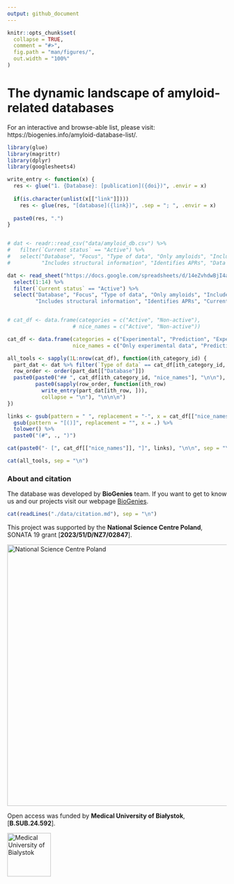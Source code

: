 ```yaml
---
output: github_document
---
```


<!-- README.md is generated from README.Rmd. Please edit that file -->

```r
knitr::opts_chunk$set(
  collapse = TRUE,
  comment = "#>",
  fig.path = "man/figures/",
  out.width = "100%"
)
```

# The dynamic landscape of amyloid-related databases

<!-- This curated list collects peer-reviewed machine learning models dedicated to predicting specific properties of peptides.  -->
For an interactive and browse-able list, please visit: https://biogenies.info/amyloid-database-list/.

```r
library(glue)
library(magrittr)
library(dplyr)
library(googlesheets4)

write_entry <- function(x) {
  res <- glue("1. {Database}: [publication]({doi})", .envir = x)
  
  if(is.character(unlist(x[["link"]])))
    res <- glue(res, "[database]({link})", .sep = "; ", .envir = x)
  
  paste0(res, ".")
}


# dat <- readr::read_csv("data/amyloid_db.csv") %>% 
#   filter(`Current status` == "Active") %>%
#   select("Database", "Focus", "Type of data", "Only amyloids", "Includes experimental conditions", "Usability",
#          "Includes structural information", "Identifies APRs", "Data sources and links to other db", "Current status", "Published or last update", "doi", "link")

dat <- read_sheet("https://docs.google.com/spreadsheets/d/14eZvhdwBjI4a9AT7DwS3QbYioYorrzAqu3zgNUZqDSA/edit?usp=sharing",sheet = "database_list", col_types = "c") %>% 
  select(1:14) %>% 
  filter(`Current status` == "Active") %>%
  select("Database", "Focus", "Type of data", "Only amyloids", "Includes experimental conditions", "Usability",
         "Includes structural information", "Identifies APRs", "Current status", "Published or last update", "Data sources and links to other db", "doi", "link")


# cat_df <- data.frame(categories = c("Active", "Non-active"),
                     # nice_names = c("Active", "Non-active"))

cat_df <- data.frame(categories = c("Experimental", "Prediction", "Experimental and prediction"),
                     nice_names = c("Only experimental data", "Predictions", "Experimental data and predictions"))

all_tools <- sapply(1L:nrow(cat_df), function(ith_category_id) {
  part_dat <- dat %>% filter(`Type of data` == cat_df[ith_category_id, "categories"])
  row_order <- order(part_dat[["Database"]])
  paste0(paste0("## ", cat_df[ith_category_id, "nice_names"], "\n\n"),
         paste0(sapply(row_order, function(ith_row)
           write_entry(part_dat[ith_row, ])), 
           collapse = "\n"), "\n\n\n")
})

links <- gsub(pattern = " ", replacement = "-", x = cat_df[["nice_names"]]) %>% 
  gsub(pattern = "[()]", replacement = "", x = .) %>% 
  tolower() %>% 
  paste0("(#", ., ")")

cat(paste0("- [", cat_df[["nice_names"]], "]", links), "\n\n", sep = "\n")

cat(all_tools, sep = "\n")
```

### About and citation

The database was developed by **BioGenies** team. If you want to get to know us and our projects visit our webpage [BioGenies](https://biogenies.info/).

```r
cat(readLines("./data/citation.md"), sep = "\n")
```

This project was supported by the **National Science Centre Poland**, SONATA 19 grant [**2023/51/D/NZ7/02847**]. 

[![National Science Centre Poland](docs/ncn_logo.png){width=600}](https://ncn.gov.pl/en)   

Open access was funded by **Medical University of Białystok**, [**B.SUB.24.592**].

[![Medical University of Bialystok](docs/mub_logo.png){width=100}](https://www.umb.edu.pl/en/index.php)
